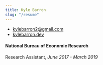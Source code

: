 ```yaml
---
title: Kyle Barron
slug: "/resume"
---
```


- [kylebarron2@gmail.com](mailto:kylebarron2@gmail.com)
- [kylebarron.dev](https://kylebarron.dev)

#### National Bureau of Economic Research

Research Assistant, _June 2017 - March 2019_
